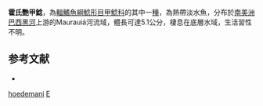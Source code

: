 {{Speciesbox
| taxon = Exastilithoxus hoedemani
| binomial_authority = [[Isbrücker|Isbrücker]] & [[Nijssen|Nijssen]], 1985
| status = NE
| status_system = IUCN3.1
}} 
'''霍氏艷甲鯰'''，為[[輻鰭魚綱|輻鰭魚綱]][[鯰形目|鯰形目]][[甲鯰科|甲鯰科]]的其中一[[種|種]]，為熱帶淡水魚，分布於[[南美洲|南美洲]][[巴西|巴西]][[黑河|黑河]]上游的Maurauiá河流域，體長可達5.1公分，棲息在底層水域，生活習性不明。

==参考文献==
*{{FishBase_species|genus=Exastilithoxus|species=hoedemani|year=2014|month=11}}

{{Taxonbar}}
[[Category:艷甲鯰屬|hoedemani]]
[[Category:1985年描述的魚類|E]]